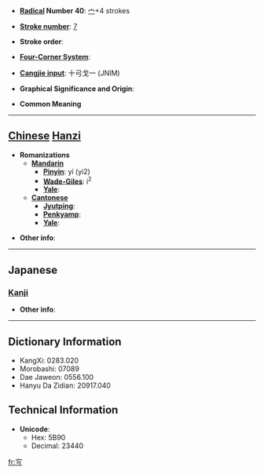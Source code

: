 * '''[[Wiktionary:Chinese radical index| Radical]] Number 40''': [[Wiktionary:Chinese radical index 宀|宀]]+4 strokes

* '''[[Wiktionary:Chinese total strokes index|Stroke number]]''': [[Wiktionary:Chinese total strokes index 7|7]]

* '''Stroke order''': 

* '''[[Wiktionary:Chinese four corner index|Four-Corner System]]''': 

* '''[[Wiktionary:Chinese Cangjie index|Cangjie input]]''': 十弓戈一 (JNIM)

* '''Graphical Significance and Origin''': 

* '''Common Meaning'''

----

== [[Chinese]] [[Hanzi]] ==

* '''Romanizations'''
** '''[[Mandarin]]'''
*** '''[[Pinyin]]''': yí (yi2)
*** '''[[Wade-Giles]]''': i<sup>2</sup>
*** '''[[Yale]]''': 
** '''[[Cantonese]]'''
*** '''[[Jyutping]]''':
*** '''[[Penkyamp]]''': 
*** '''[[Yale]]''': 

* '''Other info''': 

----

==Japanese==
===[[Kanji]]===
{{kanji|on readings=[[ぎ]] (gi)|kun readings=[[みろしい]] (miroshii), [[むべ]] (mube)}}

* '''Other info''':  

----

== Dictionary Information ==

* KangXi: 0283.020
* Morobashi: 07089
* Dae Jaweon: 0556.100
* Hanyu Da Zidian: 20917.040

== Technical Information ==

* '''Unicode''':
** Hex: 5B90
** Decimal: 23440

[[fr:宐]]